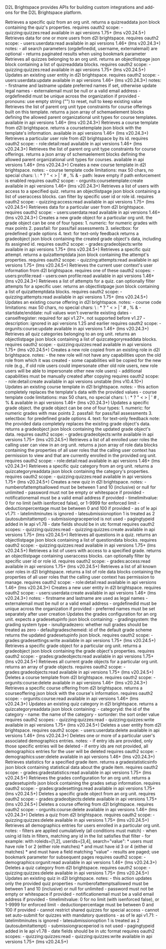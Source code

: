 D2L Brightspace provides APIs for building custom integrations and add-ons
    for the D2L Brightspace platform.

<Accordion title="Get Quiz">
Retrieves a specific quiz from an org unit. returns a quizreaddata json block containing the quiz's properties. requires oauth2 scope: - quizzing:quizzes:read available in api versions 1.75+ (lms v20.24.5+)
</Accordion>

<Accordion title="Get Users">
Retrieves data for one or more users from d2l brightspace. requires oauth2 scope: - users:userdata:read available in api versions 1.46+ (lms v20.24.3+) notes: - all search parameters (orgdefinedid, username, externalemail) are optional - returns paginated results when using bookmark parameter
</Accordion>

<Accordion title="Get Quizzes">
Retrieves all quizzes belonging to an org unit. returns an objectlistpage json block containing a list of quizreaddata blocks. requires oauth2 scope: - quizzing:quizzes:read available in api versions 1.75+ (lms v20.24.5+)
</Accordion>

<Accordion title="Update User">
Updates an existing user entity in d2l brightspace. requires oauth2 scope: - users:userdata:update available in api versions 1.46+ (lms v20.24.3+) notes: - firstname and lastname update preferred names if set, otherwise update legal names - externalemail must be null or a valid email address - orgdefinedid must be unique across the organization if provided - pronouns: use empty string ("") to reset, null to keep existing value
</Accordion>

<Accordion title="Get Course Template Schema">
Retrieves the list of parent org unit type constraints for course offerings built on this template. returns a json array of schemaelement blocks defining the allowed parent organizational unit types for course templates. available in api versions 1.46+ (lms v20.24.3+)
</Accordion>

<Accordion title="Get Course Template">
Retrieves a course template from d2l brightspace. returns a coursetemplate json block with the template's information. available in api versions 1.46+ (lms v20.24.3+)
</Accordion>

<Accordion title="Get Role by ID">
Retrieves a particular user role from d2l brightspace by its id. requires oauth2 scope: - role:detail:read available in api versions 1.46+ (lms v20.24.3+)
</Accordion>

<Accordion title="Get Course Schema">
Retrieves the list of parent org unit type constraints for course offerings. returns a json array of schemaelement blocks defining the allowed parent organizational unit types for courses. available in api versions 1.46+ (lms v20.24.3+)
</Accordion>

<Accordion title="Create Course Template">
Creates a new course template in d2l brightspace. notes: - course template code limitations: max 50 chars, no special chars: \ : * ? " &lt; &gt; | ' # , % & - path: leave empty if path enforcement is enabled requires oauth2 scope: - orgunits:coursetemplate:create available in api versions 1.46+ (lms v20.24.3+)
</Accordion>

<Accordion title="Get Quiz Access">
Retrieves a list of users with access to a specified quiz. returns an objectlistpage json block containing a list of useraccess blocks. can filter by specific user id or role id. requires oauth2 scope: - quizzing:access:read available in api versions 1.75+ (lms v20.24.5+)
</Accordion>

<Accordion title="Get User by ID">
Retrieves data for a particular user from d2l brightspace. requires oauth2 scope: - users:userdata:read available in api versions 1.46+ (lms v20.24.3+)
</Accordion>

<Accordion title="Create Grade Object">
Creates a new grade object for a particular org unit. the grade object can be one of four types: 1. numeric: for numeric grades with max points 2. passfail: for pass/fail assessments 3. selectbox: for predefined grade options 4. text: for text-only feedback returns a gradeobject json block containing the created grade object's data, including its assigned id. requires oauth2 scope: - grades:gradeobjects:write available in api versions 1.75+ (lms v20.24.5+)
</Accordion>

<Accordion title="Get Quiz Attempt">
Retrieves a specific quiz attempt. returns a quizattemptdata json block containing the attempt's properties. requires oauth2 scope: - quizzing:attempts:read available in api versions 1.75+ (lms v20.24.5+)
</Accordion>

<Accordion title="Get Current User Information">
Retrieves the current user context's user information from d2l brightspace. requires one of these oauth2 scopes: - users:profile:read - users:own profile:read available in api versions 1.46+ (lms v20.24.3+)
</Accordion>

<Accordion title="Get Quiz Attempts">
Retrieves a list of attempts for a quiz. can optionally filter attempts for a specific user. returns an objectlistpage json block containing a list of quizattemptdata blocks. requires oauth2 scope: - quizzing:attempts:read available in api versions 1.75+ (lms v20.24.5+)
</Accordion>

<Accordion title="Update Course Offering">
Updates an existing course offering in d2l brightspace. notes: - course code limitations: max 50 chars, no special chars: \ : * ? " &lt; &gt; | ' # , % & - startdate/enddate: null values won't overwrite existing dates - canselfregister: required for api v1.27+, not supported before v1.27 - description: ignored in api versions 1.25 and earlier requires oauth2 scope: - orgunits:course:update available in api versions 1.46+ (lms v20.24.3+)
</Accordion>

<Accordion title="Get Quiz Categories">
Retrieves all quiz categories belonging to an org unit. returns an objectlistpage json block containing a list of quizcategoryreaddata blocks. requires oauth2 scope: - quizzing:quizzes:read available in api versions 1.75+ (lms v20.24.5+)
</Accordion>

<Accordion title="Copy Role">
Creates a new role copied from an existing role in d2l brightspace. notes: - the new role will not have any capabilities upon the old role from which it was created - some capabilities will be copied for the new role (e.g., if old role users could impersonate other old role users, new role users will be able to impersonate other new role users) - additional capabilities must be manually created after copying requires oauth2 scope: - role:detail:create available in api versions unstable (lms v10.4.10+)
</Accordion>

<Accordion title="Update Course Template">
Updates an existing course template in d2l brightspace. notes: - this action completely replaces the template's data with the provided values - course template code limitations: max 50 chars, no special chars: \ : * ? " &lt; &gt; | ' # , % & available in api versions 1.46+ (lms v20.24.3+)
</Accordion>

<Accordion title="Update Grade Object">
Updates a specific grade object. the grade object can be one of four types: 1. numeric: for numeric grades with max points 2. passfail: for pass/fail assessments 3. selectbox: for predefined grade options 4. text: for text-only feedback note: the provided data completely replaces the existing grade object's data. returns a gradeobject json block containing the updated grade object's data. requires oauth2 scope: - grades:gradeobjects:write available in api versions 1.75+ (lms v20.24.5+)
</Accordion>

<Accordion title="Get Enrolled Roles">
Retrieves a list of all enrolled user roles the calling user can view in an org unit. returns a json array of role data blocks containing the properties of all user roles that the calling user context has permission to view and that are currently enrolled in the provided org unit. requires oauth2 scope: - role:detail:read available in api versions 1.46+ (lms v20.24.3+)
</Accordion>

<Accordion title="Get Quiz Category">
Retrieves a specific quiz category from an org unit. returns a quizcategoryreaddata json block containing the category's properties. requires oauth2 scope: - quizzing:quizzes:read available in api versions 1.75+ (lms v20.24.5+)
</Accordion>

<Accordion title="Create Quiz">
Creates a new quiz in d2l brightspace. notes: - numberofattemptsallowed must be between 1 and 10 (inclusive) or null for unlimited - password must not be empty or whitespace if provided - notificationemail must be a valid email address if provided - timelimitvalue: 0 for no limit (with isenforced false), or 1-9999 for enforced limit - deductionpercentage must be between 0 and 100 if provided - as of le api v1.71: - latelimitminutes is ignored - latesubmissionoption 1 is treated as 2 (autosubmitattempt) - submissiongraceperiod is not used - pagingtypeid added in le api v1.78 - date fields should be in utc format requires oauth2 scopes: - quizzing:quizzes:read - quizzing:quizzes:create available in api versions 1.75+ (lms v20.24.5+)
</Accordion>

<Accordion title="Get Quiz Questions">
Retrieves all questions in a quiz. returns an objectlistpage json block containing a list of questiondata blocks. requires oauth2 scope: - quizzing:quizzes:read available in api versions 1.75+ (lms v20.24.5+)
</Accordion>

<Accordion title="Get Grade Access">
Retrieves a list of users with access to a specified grade. returns an objectlistpage containing useraccess blocks. can optionally filter by specific user id or role id. requires oauth2 scope: - grades:access:read available in api versions 1.75+ (lms v20.24.5+)
</Accordion>

<Accordion title="Get Roles">
Retrieves a list of all known user roles in d2l brightspace. returns a list of role data blocks containing the properties of all user roles that the calling user context has permission to manage. requires oauth2 scope: - role:detail:read available in api versions 1.46+ (lms v20.24.3+)
</Accordion>

<Accordion title="Create User">
Creates a new user entity in d2l brightspace. requires oauth2 scope: - users:userdata:create available in api versions 1.46+ (lms v20.24.3+) notes: - firstname and lastname are used as legal names - externalemail must be null or a valid email address - orgdefinedid must be unique across the organization if provided - preferred names must be set separately after user creation
</Accordion>

<Accordion title="Update Grade Setup">
Updates the grades configuration for an org unit. expects a gradesetupinfo json block containing: - gradingsystem: the grading system type - isnullgradezero: whether null grades should be treated as zero - defaultgradeschemeid: id of the default grade scheme returns the updated gradesetupinfo json block. requires oauth2 scope: - grades:gradesettings:write available in api versions 1.75+ (lms v20.24.5+)
</Accordion>

<Accordion title="Get Grade Object">
Retrieves a specific grade object for a particular org unit. returns a gradeobject json block containing the grade object's properties. requires oauth2 scope: - grades:gradeobjects:read available in api versions 1.75+ (lms v20.24.5+)
</Accordion>

<Accordion title="Get Grade Objects">
Retrieves all current grade objects for a particular org unit. returns an array of grade objects. requires oauth2 scope: - grades:gradeobjects:read available in api versions 1.75+ (lms v20.24.5+)
</Accordion>

<Accordion title="Delete Course Template">
Deletes a course template from d2l brightspace. requires oauth2 scope: - orgunits:course:delete available in api versions 1.46+ (lms v20.24.3+)
</Accordion>

<Accordion title="Get Course Offering">
Retrieves a specific course offering from d2l brightspace. returns a courseoffering json block with the course's information. requires oauth2 scope: - orgunits:course:read available in api versions 1.46+ (lms v20.24.3+)
</Accordion>

<Accordion title="Update Quiz Category">
Updates an existing quiz category in d2l brightspace. returns a quizcategoryreaddata json block containing: - categoryid: the id of the category - name: the name of the category - sortorder: the sort order value requires oauth2 scopes: - quizzing:quizzes:read - quizzing:quizzes:write available in api versions 1.75+ (lms v20.24.5+)
</Accordion>

<Accordion title="Delete User">
Deletes a user entity from d2l brightspace. requires oauth2 scope: - users:userdata:delete available in api versions 1.46+ (lms v20.24.3+)
</Accordion>

<Accordion title="Delete User Demographics">
Deletes one or more of a particular user's associated demographics entries. notes: - if entry ids are provided, only those specific entries will be deleted - if entry ids are not provided, all demographics entries for the user will be deleted requires oauth2 scope: - demographics:user:delete available in api versions 1.46+ (lms v20.24.3+)
</Accordion>

<Accordion title="Get Grade Statistics">
Retrieves statistics for a specified grade item. returns a gradestatisticsinfo json block containing statistical data about the grade item. requires oauth2 scope: - grades:gradestatistics:read available in api versions 1.75+ (lms v20.24.5+)
</Accordion>

<Accordion title="Get Grade Setup">
Retrieves the grades configuration for an org unit. returns a gradesetupinfo json block containing the grades setup information. requires oauth2 scope: - grades:gradesettings:read available in api versions 1.75+ (lms v20.24.5+)
</Accordion>

<Accordion title="Delete Grade Object">
Deletes a specific grade object from an org unit. requires oauth2 scope: - grades:gradeobjects:delete available in api versions 1.75+ (lms v20.24.5+)
</Accordion>

<Accordion title="Delete Course">
Deletes a course offering from d2l brightspace. requires oauth2 scope: - orgunits:course:delete available in api versions 1.46+ (lms v20.24.3+)
</Accordion>

<Accordion title="Delete Quiz">
Deletes a quiz from d2l brightspace. requires oauth2 scope: - quizzing:quizzes:delete available in api versions 1.75+ (lms v20.24.5+)
</Accordion>

<Accordion title="Get Org Unit Demographics">
Retrieves all demographics entries for users enrolled in a particular org unit. notes: - filters are applied cumulatively (all conditions must match) - when using id lists in filters, matching any id in the list satisfies that filter - for example: with roleids=[1,2], userids=[3,4], search="value": * users must have role 1 or 2 (either role matches) * and must have id 3 or 4 (either id matches) * and must have a field matching "value" - results are paged; use bookmark parameter for subsequent pages requires oauth2 scope: - demographics:orgunit:read available in api versions 1.46+ (lms v20.24.3+)
</Accordion>

<Accordion title="Delete Quiz Category">
Deletes a quiz category from d2l brightspace. requires oauth2 scope: - quizzing:quizzes:delete available in api versions 1.75+ (lms v20.24.5+)
</Accordion>

<Accordion title="Update Quiz">
Updates an existing quiz in d2l brightspace. notes: - this action updates only the provided quiz properties - numberofattemptsallowed must be between 1 and 10 (inclusive) or null for unlimited - password must not be empty or whitespace if provided - notificationemail must be a valid email address if provided - timelimitvalue: 0 for no limit (with isenforced false), or 1-9999 for enforced limit - deductionpercentage must be between 0 and 100 if provided - cannot restrict shared quizzes for special access - cannot set auto-submit for quizzes with mandatory questions - as of le api v1.71: - latelimitminutes is ignored - latesubmissionoption 1 is treated as 2 (autosubmitattempt) - submissiongraceperiod is not used - pagingtypeid added in le api v1.78 - date fields should be in utc format requires oauth2 scopes: - quizzing:quizzes:read - quizzing:quizzes:write available in api versions 1.75+ (lms v20.24.5+)
</Accordion>

